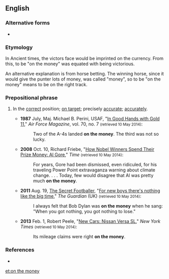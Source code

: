 ==English==

===Alternative forms===
* {{l|en|right on the money}}

===Etymology===
In Ancient times, the victors face would be imprinted on the currency. From this, to be "on the money" was equated with being victorious. 

An alternative explanation is from horse betting. The winning horse, since it would give the punter lots of money, was called "money", so to be "on the money" means to be on the right track.

===Prepositional phrase===
{{head|en|prepositional phrase}}

# {{lb|en|idiomatic}} In the [[correct]] position; [[on target]]; precisely [[accurate]]; [[accurately]].
#* '''1987''' July, Maj. Michael B. Perini, USAF, "[http://www.airforcemag.com/MagazineArchive/Pages/1987/July%201987/0787gold.aspx In Good Hands with Gold 11]," ''Air Force Magazine'', vol. 70, no. 7 <small>(retrieved 10 May 2014)</small>:
#*: Two of the A-4s landed '''on the money'''. The third was not so lucky.
#* '''2008''' Oct. 10, Richard Friebe, "[http://content.time.com/time/specials/packages/article/0,28804,1848817_1848816_1848814,00.html How Nobel Winners Spend Their Prize Money: Al Gore]," ''Time'' <small>(retrieved 10 May 2014)</small>:
#*: For years, Gore had been dismissed, even ridiculed, for his traveling Power Point extravaganza warning about climate change. . . . Today, few would disagree that Al was pretty much '''on the money'''.
#* '''2011''' Aug. 19, [[w:The Secret Footballer|The Secret Footballer]], "[http://www.theguardian.com/football/blog/2011/aug/19/the-secret-footballer-new-boys For new boys there's nothing like the big time]," ''The Guardian'' (UK) <small>(retrieved 10 May 2014)</small>:
#*: I always felt that Bob Dylan was '''on the money''' when he sang: "When you got nothing, you got nothing to lose."
#* '''2013''' Feb. 1, Robert Peele, "[http://www.nytimes.com/2013/02/03/automobiles/autoreviews/the-mouse-that-roars.html New Cars: Nissan Versa SL]," ''New York Times'' <small>(retrieved 10 May 2014)</small>:
#*: Its mileage claims were right '''on the money'''.

===References===
* {{R:OneLook}}

[[et:on the money]]